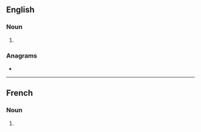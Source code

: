 ==English==

===Noun===
{{head|en|noun plural form}}

# {{plural of|minaret|lang=en}}

===Anagrams===
* {{anagrams|en|antmires|artemins|instream|raiments|semirant}}

----

==French==

===Noun===
{{head|fr|noun plural form|g=m}}

# {{plural of|minaret|lang=fr}}